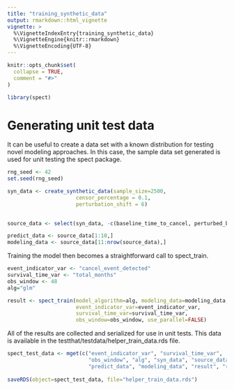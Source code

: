 ```yaml
---
title: "training_synthetic_data"
output: rmarkdown::html_vignette
vignette: >
  %\VignetteIndexEntry{training_synthetic_data}
  %\VignetteEngine{knitr::rmarkdown}
  %\VignetteEncoding{UTF-8}
---
```


```r
knitr::opts_chunk$set(
  collapse = TRUE,
  comment = "#>"
)
```

```r
library(spect)
```

# Generating unit test data

It can be useful to create a data set with a known distribution for testing novel modeling approaches. In this case, the sample data set generated is used for unit testing the spect package.

```r

rng_seed <- 42
set.seed(rng_seed)

syn_data <- create_synthetic_data(sample_size=2500,
                      censor_percentage = 0.1,
                      perturbation_shift = 6)
                      

source_data <- select(syn_data, -c(baseline_time_to_cancel, perturbed_baseline))

predict_data <- source_data[1:10,]
modeling_data <- source_data[11:nrow(source_data),]
```

Training the model then becomes a straightforward call to spect_train.

```r

event_indicator_var <- "cancel_event_detected"
survival_time_var <- "total_months"
obs_window <- 48
alg="glm"

result <- spect_train(model_algorithm=alg, modeling_data=modeling_data,
                      event_indicator_var=event_indicator_var,
                      survival_time_var=survival_time_var,
                      obs_window=obs_window, use_parallel=FALSE)
```

All of the results are collected and serialized for use in unit tests. This data is available in the testthat/testdata/helper_train_data.rds file.

```r

spect_test_data <- mget(c("event_indicator_var", "survival_time_var",
                          "obs_window", "alg", "syn_data", "source_data",
                          "predict_data", "modeling_data", "result", "rng_seed"))
                          
saveRDS(object=spect_test_data, file="helper_train_data.rds")
```

